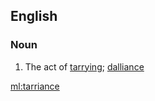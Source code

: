 ==English==

===Noun===
{{en-noun}}

# {{context|obsolete|rare}} The act of [[tarry]]ing; [[dalliance]]

[[ml:tarriance]]